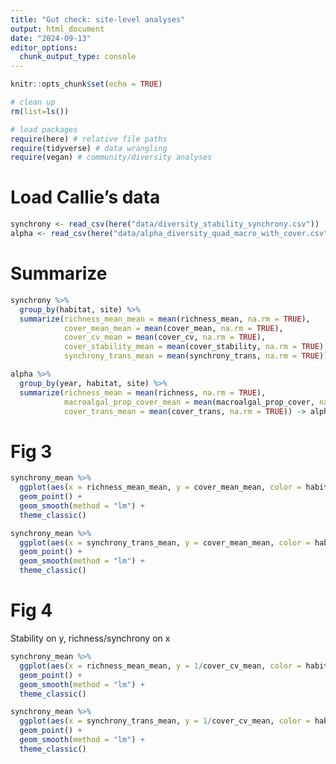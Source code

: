 ```yaml
---
title: "Gut check: site-level analyses"
output: html_document
date: "2024-09-13"
editor_options: 
  chunk_output_type: console
---
```


```r
knitr::opts_chunk$set(echo = TRUE)

# clean up
rm(list=ls()) 

# load packages
require(here) # relative file paths
require(tidyverse) # data wrangling
require(vegan) # community/diversity analyses
```

# Load Callie's data

```r
synchrony <- read_csv(here("data/diversity_stability_synchrony.csv"))
alpha <- read_csv(here("data/alpha_diversity_quad_macro_with_cover.csv"))
```


# Summarize

```r
synchrony %>% 
  group_by(habitat, site) %>% 
  summarize(richness_mean_mean = mean(richness_mean, na.rm = TRUE), 
            cover_mean_mean = mean(cover_mean, na.rm = TRUE), 
            cover_cv_mean = mean(cover_cv, na.rm = TRUE), 
            cover_stability_mean = mean(cover_stability, na.rm = TRUE), 
            synchrony_trans_mean = mean(synchrony_trans, na.rm = TRUE)) -> synchrony_mean
```

```r
alpha %>% 
  group_by(year, habitat, site) %>% 
  summarize(richness_mean = mean(richness, na.rm = TRUE), 
            macroalgal_prop_cover_mean = mean(macroalgal_prop_cover, na.rm = TRUE), 
            cover_trans_mean = mean(cover_trans, na.rm = TRUE)) -> alpha_mean
```

# Fig 3

```r
synchrony_mean %>% 
  ggplot(aes(x = richness_mean_mean, y = cover_mean_mean, color = habitat, fill = habitat)) +
  geom_point() +
  geom_smooth(method = "lm") +
  theme_classic()
```

```r
synchrony_mean %>% 
  ggplot(aes(x = synchrony_trans_mean, y = cover_mean_mean, color = habitat, fill = habitat)) +
  geom_point() +
  geom_smooth(method = "lm") +
  theme_classic()
```



# Fig 4

Stability on y, richness/synchrony on x

```r
synchrony_mean %>% 
  ggplot(aes(x = richness_mean_mean, y = 1/cover_cv_mean, color = habitat, fill = habitat)) +
  geom_point() +
  geom_smooth(method = "lm") +
  theme_classic()
```

```r
synchrony_mean %>% 
  ggplot(aes(x = synchrony_trans_mean, y = 1/cover_cv_mean, color = habitat, fill = habitat)) +
  geom_point() +
  geom_smooth(method = "lm") +
  theme_classic()
```



